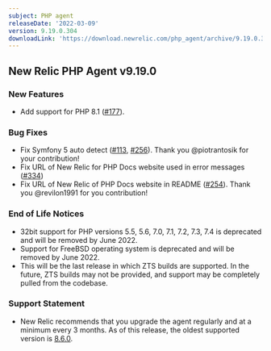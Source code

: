 ```yaml
---
subject: PHP agent
releaseDate: '2022-03-09'
version: 9.19.0.304
downloadLink: 'https://download.newrelic.com/php_agent/archive/9.19.0.304'
---
```


## New Relic PHP Agent v9.19.0 ##

### New Features ###

* Add support for PHP 8.1 ([#177](https://github.com/newrelic/newrelic-php-agent/issues/177)).

### Bug Fixes ###

* Fix Symfony 5 auto detect ([#113](https://github.com/newrelic/newrelic-php-agent/issues/113), [#256](https://github.com/newrelic/newrelic-php-agent/pull/256)). Thank you @piotrantosik for your contribution!
* Fix URL of New Relic for PHP Docs website used in error messages ([#334](https://github.com/newrelic/newrelic-php-agent/pull/334))
* Fix URL of New Relic of PHP Docs website in README ([#254](https://github.com/newrelic/newrelic-php-agent/pull/254)). Thank you @revilon1991 for you contribution!

### End of Life Notices ###

* 32bit support for PHP versions 5.5, 5.6, 7.0, 7.1, 7.2, 7.3, 7.4 is deprecated and will be removed by June 2022.
* Support for FreeBSD operating system is deprecated and will be removed by June 2022.
* This will be the last release in which ZTS builds are supported. In the future, ZTS builds may not be provided, and support may be completely pulled from the codebase.

### Support Statement ###
* New Relic recommends that you upgrade the agent regularly and at a minimum every 3 months. As of this release, the oldest supported version is [8.6.0](/docs/release-notes/agent-release-notes/php-release-notes/php-agent-860238/).
